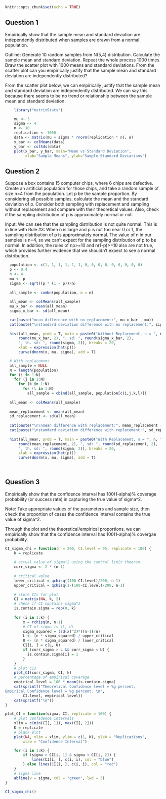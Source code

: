 
```r
knitr::opts_chunk$set(echo = TRUE)
```

## Question 1

Empirically show that the sample mean and standard deviation are independently distributed when samples are drawn from a normal population.

Outline: Generate 10 random samples from N(5,4) distribution. Calculate the sample mean and standard deviation. Repeat the whole process 1000 times. Draw the scatter plot with 1000 means and standard deviations. From the scatter plot can you empirically justify that the sample mean and standard deviation are independently distributed?

From the scatter plot below, we can empirically justify that the sample mean and standard deviation are independently distributed. We can say this because there seems to be no trend or relationship between the sample mean and standard deviation.  

```r
    library("matrixStats")

    mu <- 5
    sigma <- 4
    n <- 10
    replication <- 1000
    data <- matrix(mu + sigma * rnorm(replication * n), n)
    x_bar <- colMeans(data)
    y_bar <- colSds(data)
    plot(x_bar, y_bar, main="Mean vs Standard Deviation", 
         xlab="Sample Means", ylab="Sample Standard Deviations")

```

## Question 2

Suppose a box contains 15 computer chips, where 6 chips are defective. Create an artificial population for those chips, and take a random sample of size n=4 from the population. Let p be the sample proportion. By considering all possible samples, calculate the mean and the standard deviation of p. Consider both sampling with replacement and sampling without replacement and compare with their theoretical values. Also, check if the sampling distribution of p is approximately normal or not.

Input: We can see that the sampling distribution is not quite normal. This is in line with Rule #3: When n is large and p is not too near 0 or 1, the sampling distribution of p is approximately normal. The value of n in our samples is n=4, so we can't expect for the sampling distribution of p to be normal. In addition, the rules of np>=10 and n(1-p)>=10 also are not true, which provides further evidence that we shouldn't expect to see a normal distribution.  

```r
  population <- c(1, 1, 1, 1, 1, 1, 0, 0, 0, 0, 0, 0, 0, 0, 0)
  p <- 0.4
  n <- 4
  mu <- p
  sigma <- sqrt((p * (1 - p))/n)
  
  all_sample <- combn(population, m = n)
  
  all_mean <- colMeans(all_sample)
  mu_x_bar <- mean(all_mean)
  sigma_x_bar <- sd(all_mean)

  cat(paste("mean difference with no replacement:", mu_x_bar - mu))
  cat(paste("\nstandard deviation difference with no replacement:", sigma_x_bar - sigma))
  
  hist(all_mean, prob = T, main = paste0("Without Replacement, n = ", n, ", mean: ",
      round(mu_x_bar, 2), ", sd: ", round(sigma_x_bar, 2),
      ", th. sd: ", round(sigma, 2)), breaks = 20,
      xlab = expression(hat(p)))
      curve(dnorm(x, mu, sigma), add = T)

  # With replacement
  all_sample = NULL
  N = length(population)
  for (i in 1:N)
    for (j in 1:N)
      for (k in 1:N)
        for (l in 1:N)
          all_sample = cbind(all_sample, population[c(i,j,k,l)])
  
  all_mean <- colMeans(all_sample)
  
  mean_replacement <- mean(all_mean)
  sd_replacement <- sd(all_mean)
  
  cat(paste("\n\nmean difference with replacement:", mean_replacement - mu))
  cat(paste("\nstandard deviation difference with replacement:", sd_replacement - sigma))
  
  hist(all_mean, prob = T, main = paste0("With Replacement, n = ", n, ", mean: ",
      round(mean_replacement, 2), ", sd: ", round(sd_replacement, 2),
      ", th. sd: ", round(sigma, 2)), breaks = 20,
      xlab = expression(hat(p)))
      curve(dnorm(x, mu, sigma), add = T)

  
```

## Question 3

Empirically show that the confidence interval has 100(1-alpha)% coverage probability (or success rate) in capturing the true value of sigma^2.

Note: Take appropriate values of the parameters and sample size, then check the proportion of cases the confidence interval contains the true value of sigma^2.

Through the plot and the theoretical/empirical proportions, we can empirically show that the confidence interval has 100(1-alpha)% covergae probability.

```r
CI_sigma_chi = function(n = 200, CI.level = 95, replicate = 100) {
    k = replicate
    
    # actual value of sigma^2 using the central limit theorem
    curr_sigma <- 2 * (n-1)
    
    # critical value
    lower_critical = qchisq((100-CI.level)/200, n-1)
    upper_critical = qchisq(1-(100-CI.level)/200, n-1)
    
    # store CIs for plot
    CI = matrix(NA, k, 2)
    # check if CI contains sigma^2 
    is.contain.sigma = rep(0, k)
    
    for (i in 1:k) {
        x = rchisq(n, n-1)
        # CI of sigma is (L, U)
        sigma_squared = (sd(x)^2)*((n-1)/n)
        L <- (n * sigma_squared) / upper_critical
        U <- (n * sigma_squared) / lower_critical
        CI[i, ] = c(L, U)
        if (curr_sigma > L && curr_sigma < U) {
          is.contain.sigma[i] = 1
        }
    } 
    # plot CIs
    plot_CI(curr_sigma, CI, k)
    # percentage of empirical coverage
    empirical.level = 100 * mean(is.contain.sigma)
    cat(sprintf("Theoretical Confidence level = %g percent, 
Empirical Confidence level = %g percent. \n", 
        CI.level, empirical.level))
    cat(sprintf("\n"))
}

plot_CI = function(sigma, CI, replicate = 100) {
    # plot confidence intervals
    xlim = c(min(CI[, 1]), max(CI[, 2]))
    K = replicate
    # blank plot
    plot(NA, xlim = xlim, ylim = c(1, K), ylab = "Replications", 
        xlab = "Confidence Interval")

    for (i in 1:K) {
        if (sigma > CI[i, 1] & sigma < CI[i, 2]) {
            lines(CI[i, ], c(i, i), col = "blue")
        } else lines(CI[i, ], c(i, i), col = "red")
    }
    # sigma line
    abline(v = sigma, col = "green", lwd = 3)
}

CI_sigma_chi()

```
